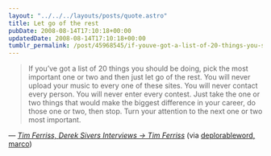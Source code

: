 ```yaml
---
layout: "../../../layouts/posts/quote.astro"
title: Let go of the rest
pubDate: 2008-08-14T17:10:18+00:00
updatedDate: 2008-08-14T17:10:18+00:00
tumblr_permalink: /post/45968545/if-youve-got-a-list-of-20-things-you-should-be
---
```


> If you’ve got a list of 20 things you should be doing, pick the most important one or two and then just let go of the rest. You will never upload your music to every one of these sites. You will never contact every person. You will never enter every contest. Just take the one or two things that would make the biggest difference in your career, do those one or two, then stop. Turn your attention to the next one or two most important.

— <cite>[Tim Ferriss, _Derek Sivers Interviews → Tim Ferriss_](https://signalvnoise.com/posts/1196-siversferriss-interview-that-will-make-you-think)</cite> (via <a href="http://thedeplorableword.net/">deplorableword,</a> <a href="http://tumblelog.marco.org/">marco</a>)
